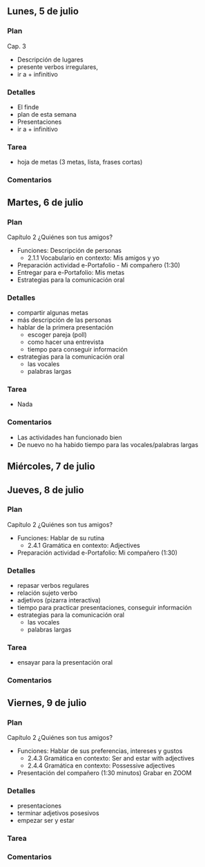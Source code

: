## Lunes, 5 de julio

### Plan

Cap. 3

- Descripción de lugares
- presente verbos irregulares, 
- ir a + infinitivo

### Detalles

- El finde
- plan de esta semana
- Presentaciones
- ir a + infinitivo

### Tarea

- hoja de metas (3 metas, lista, frases cortas)

### Comentarios









## Martes, 6 de julio

### Plan

Capítulo 2 ¿Quiénes son tus amigos?  

- Funciones: Descripción de personas
	- 2.1.1 Vocabulario en contexto: Mis amigos y yo
- Preparación actividad e-Portafolio - Mi compañero (1:30)
- Entregar para e-Portafolio: Mis metas
- Estrategias para la comunicación oral 

### Detalles

- compartir algunas metas
- más descripción de las personas
- hablar de la primera presentación
	- escoger pareja (poll)
	- como hacer una entrevista
	- tiempo para conseguir información
- estrategias para la comunicación oral
	- las vocales
	- palabras largas

### Tarea

- Nada

### Comentarios

- Las actividades han funcionado bien
- De nuevo no ha habido tiempo para las vocales/palabras largas






## Miércoles, 7 de julio











## Jueves, 8 de julio

### Plan

Capítulo 2 ¿Quiénes son tus amigos?  

- Funciones: Hablar de su rutina
	- 2.4.1 Gramática en contexto: Adjectives
- Preparación actividad e-Portafolio: Mi compañero (1:30)

### Detalles

- repasar verbos regulares
- relación sujeto verbo
- adjetivos (pizarra interactiva)
- tiempo para practicar presentaciones, conseguir información
- estrategias para la comunicación oral
	- las vocales
	- palabras largas

### Tarea

- ensayar para la presentación oral 

### Comentarios







## Viernes, 9 de julio

### Plan

Capítulo 2 ¿Quiénes son tus amigos?  

- Funciones: Hablar de sus preferencias, intereses y gustos
	- 2.4.3 Gramática en contexto: Ser and estar with adjectives
	- 2.4.4 Gramática en contexto: Possessive adjectives
- Presentación del compañero (1:30 minutos) Grabar en ZOOM

### Detalles

- presentaciones
- terminar adjetivos posesivos
- empezar ser y estar

### Tarea


### Comentarios

